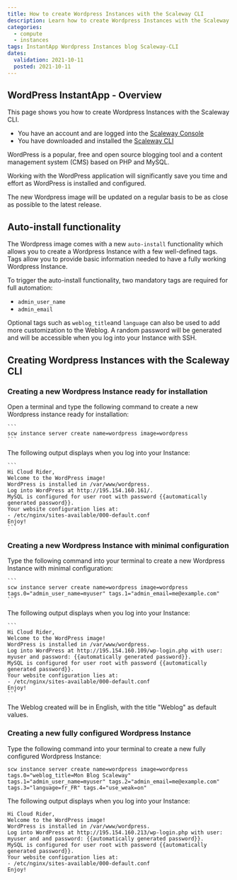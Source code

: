 ```yaml
---
title: How to create Wordpress Instances with the Scaleway CLI 
description: Learn how to create Wordpress Instances with the Scaleway CLI 
categories:
  - compute
  - instances
tags: InstantApp Wordpress Instances blog Scaleway-CLI 
dates:
  validation: 2021-10-11
  posted: 2021-10-11
---
```



## WordPress InstantApp - Overview

This page shows you how to create Wordpress Instances with the Scaleway CLI. 

<Message type="requirement">

  - You have an account and are logged into the [Scaleway Console](https://console.scaleway.com/)
  - You have downloaded and installed the [Scaleway CLI](https://github.com/scaleway/scaleway-cli#scaleway-cli-v2)

</Message>


WordPress is a popular, free and open source blogging tool and a content management system (CMS) based on PHP and MySQL.

Working with the WordPress application will significantly save you time and effort as WordPress is installed and configured. 

The new Wordpress image will be updated on a regular basis to be as close as possible to the latest release. 

## Auto-install functionality

The Wordpress image comes with a new `auto-install` functionality which allows you to create a Wordpress Instance with a few well-defined tags. 
Tags allow you to provide basic information needed to have a fully working Wordpress Instance. 

To trigger the auto-install functionality, two mandatory tags are required for full automation: 

 - `admin_user_name`
 - `admin_email`


Optional tags such as `weblog_title`and `language` can also be used to add more customization to the Weblog. A random password will be generated and will be accessible when you log into your Instance with SSH.


## Creating Wordpress Instances with the Scaleway CLI 


### Creating a new Wordpress Instance ready for installation


Open a terminal and type the following command to create a new Wordpress instance ready for installation: 

    ```
    scw instance server create name=wordpress image=wordpress
    ```
The following output displays when you log into your Instance: 

    ```
    Hi Cloud Rider,
    Welcome to the WordPress image!
    WordPress is installed in /var/www/wordpress.
    Log into WordPress at http://195.154.160.161/.
    MySQL is configured for user root with password {{automatically generated password}}.
    Your website configuration lies at:
    - /etc/nginx/sites-available/000-default.conf
    Enjoy!
    ```

### Creating a new Wordpress Instance with minimal configuration


Type the following command into your terminal to create a new Wordpress Instance with minimal configuration: 

    ```
    scw instance server create name=wordpress image=wordpress tags.0="admin_user_name=myuser" tags.1="admin_email=me@example.com"
    ```
The following output displays when you log into your Instance: 

    ```
    Hi Cloud Rider,
    Welcome to the WordPress image!
    WordPress is installed in /var/www/wordpress.
    Log into WordPress at http://195.154.160.109/wp-login.php with user: myuser and password: {{automatically generated password}}.
    MySQL is configured for user root with password {{automatically generated password}}.
    Your website configuration lies at:
    - /etc/nginx/sites-available/000-default.conf
    Enjoy!
    ```

<Message type="note">

 The Weblog created will be in English, with the title "Weblog" as default values.

</Message>


### Creating a new fully configured Wordpress Instance 

Type the following command into your terminal to create a new fully configured Wordpress Instance: 

  ```
  scw instance server create name=wordpress image=wordpress tags.0="weblog_title=Mon Blog Scaleway" tags.1="admin_user_name=myuser" tags.2="admin_email=me@example.com" tags.3="language=fr_FR" tags.4="use_weak=on"
  ```
The following output displays when you log into your Instance:

  ```
  Hi Cloud Rider,
  Welcome to the WordPress image!
  WordPress is installed in /var/www/wordpress.
  Log into WordPress at http://195.154.160.213/wp-login.php with user: myuser and and password: {{automatically generated password}}.
  MySQL is configured for user root with password {{automatically generated password}}.
  Your website configuration lies at:
  - /etc/nginx/sites-available/000-default.conf
  Enjoy!
  ```

